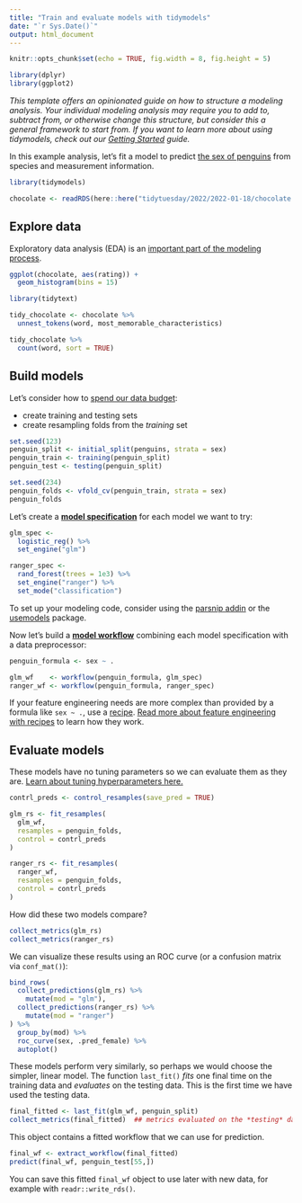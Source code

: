 ```yaml
---
title: "Train and evaluate models with tidymodels"
date: "`r Sys.Date()`"
output: html_document
---
```


```r
knitr::opts_chunk$set(echo = TRUE, fig.width = 8, fig.height = 5)

library(dplyr)
library(ggplot2)
```


*This template offers an opinionated guide on how to structure a modeling analysis. Your individual modeling analysis may require you to add to, subtract from, or otherwise change this structure, but consider this a general framework to start from. If you want to learn more about using tidymodels, check out our [Getting Started](https://www.tidymodels.org/start/) guide.*

In this example analysis, let's fit a model to predict [the sex of penguins](https://allisonhorst.github.io/palmerpenguins/) from species and measurement information.

```r
library(tidymodels)

chocolate <- readRDS(here::here("tidytuesday/2022/2022-01-18/chocolate.rds"))


```


## Explore data

Exploratory data analysis (EDA) is an [important part of the modeling process](https://www.tmwr.org/software-modeling.html#model-phases).

```r
ggplot(chocolate, aes(rating)) +
  geom_histogram(bins = 15)
```
 
```r
library(tidytext)

tidy_chocolate <- chocolate %>%
  unnest_tokens(word, most_memorable_characteristics)

tidy_chocolate %>% 
  count(word, sort = TRUE)
```
 

## Build models

Let's consider how to [spend our data budget](https://www.tmwr.org/splitting.html):

- create training and testing sets
- create resampling folds from the *training* set

```r
set.seed(123)
penguin_split <- initial_split(penguins, strata = sex)
penguin_train <- training(penguin_split)
penguin_test <- testing(penguin_split)

set.seed(234)
penguin_folds <- vfold_cv(penguin_train, strata = sex)
penguin_folds
```

Let's create a [**model specification**](https://www.tmwr.org/models.html) for each model we want to try:

```r
glm_spec <-
  logistic_reg() %>%
  set_engine("glm")

ranger_spec <-
  rand_forest(trees = 1e3) %>%
  set_engine("ranger") %>%
  set_mode("classification")
```

To set up your modeling code, consider using the [parsnip addin](https://parsnip.tidymodels.org/reference/parsnip_addin.html) or the [usemodels](https://usemodels.tidymodels.org/) package.

Now let's build a [**model workflow**](https://www.tmwr.org/workflows.html) combining each model specification with a data preprocessor:

```r
penguin_formula <- sex ~ .

glm_wf    <- workflow(penguin_formula, glm_spec)
ranger_wf <- workflow(penguin_formula, ranger_spec)
```

If your feature engineering needs are more complex than provided by a formula like `sex ~ .`, use a [recipe](https://www.tidymodels.org/start/recipes/). [Read more about feature engineering with recipes](https://www.tmwr.org/recipes.html) to learn how they work.


## Evaluate models

These models have no tuning parameters so we can evaluate them as they are. [Learn about tuning hyperparameters here.](https://www.tidymodels.org/start/tuning/)

```r
contrl_preds <- control_resamples(save_pred = TRUE)

glm_rs <- fit_resamples(
  glm_wf,
  resamples = penguin_folds,
  control = contrl_preds
)

ranger_rs <- fit_resamples(
  ranger_wf,
  resamples = penguin_folds,
  control = contrl_preds
)
```

How did these two models compare?

```r
collect_metrics(glm_rs)
collect_metrics(ranger_rs)
```

We can visualize these results using an ROC curve (or a confusion matrix via `conf_mat()`):

```r
bind_rows(
  collect_predictions(glm_rs) %>%
    mutate(mod = "glm"),
  collect_predictions(ranger_rs) %>%
    mutate(mod = "ranger")
) %>%
  group_by(mod) %>%
  roc_curve(sex, .pred_female) %>%
  autoplot()
```

These models perform very similarly, so perhaps we would choose the simpler, linear model. The function `last_fit()` *fits* one final time on the training data and *evaluates* on the testing data. This is the first time we have used the testing data.

```r
final_fitted <- last_fit(glm_wf, penguin_split)
collect_metrics(final_fitted)  ## metrics evaluated on the *testing* data
```

This object contains a fitted workflow that we can use for prediction.

```r
final_wf <- extract_workflow(final_fitted)
predict(final_wf, penguin_test[55,])
```

You can save this fitted `final_wf` object to use later with new data, for example with `readr::write_rds()`.
